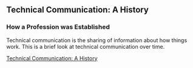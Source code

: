 
## Technical Communication: A History

### How a Profession was Established

Technical communication is the sharing of information about how things work.  This is a brief look at technical communication over time.

[Technical Communication: A History](https://1drv.ms/p/s!AlhfPEMnS6ZChRnfvOgAT9GzisX9?e=emi5ca)

